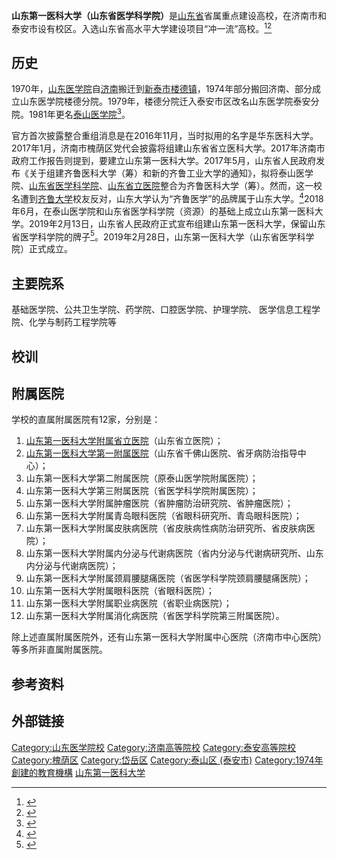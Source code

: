 {{高校
|名称            =山东第一医科大学<br>（山东省医学科学院）
|外文名          =Shandong First Medical University<br>(Shandong Academy Of Medical Sciences)
|图像            =山东第一医科大学西校门.jpg
|图像说明        =山东第一医科大学泰安校区西校门
|拉丁名称        =
|校训            =
|中译            =
|建校            =
|闭校            =
|校庆日          =
|类型            =[[公立大學|公办普通高等学校]]<br>[[山东省人民政府|山东省人民政府]]直属事业单位
|宗教            =
|捐款            =
|主管官员        =
|主席            =
|党委书记        =[[韩金祥|韩金祥]]<ref>{{cite web|title=省委决定韩金祥同志任山东第一医科大学（山东省医学科学院）党委书记|url=http://www.sdfmu.edu.cn/info/1076/7629.htm|publisher=山东第一医科大学|4=|dead-url=no|access-date=2021-08-12|archive-date=2021-08-12|archive-url=https://web.archive.org/web/20210812001636/http://www.sdfmu.edu.cn/info/1076/7629.htm}}</ref>
|校监            =
|校长            =[[陆林_(精神病学与临床心理学家)|陆林]]<ref>{{cite web|title=陆林院士获聘山东第一医科大学（山东省医学科学院）校（院）长|url=https://www.thepaper.cn/newsDetail_forward_17742970|publisher=澎湃新闻|accessdate=2022-05-03|archive-date=2022-05-03|archive-url=https://web.archive.org/web/20220503161456/https://www.thepaper.cn/newsDetail_forward_17742970}}</ref>
|党委副书记      =[[刘思金|刘思金]]<ref>{{cite web|title=山东第一医科大学附属省立医院召开第四个中国医师节庆祝大会|url=http://www.sph.com.cn/Html/News/Articles/23914.html|publisher=山东第一医科大学附属省立医院|access-date=2021-08-21|archive-date=2021-08-21|archive-url=https://web.archive.org/web/20210821100932/http://www.sph.com.cn/Html/News/Articles/23914.html|dead-url=no}}</ref>
|副校长          =[[赵家军|赵家军]]、[[张福仁|张福仁]]、[[王鹏程|王鹏程]]、[[吕晓黎|吕晓黎]]<ref>{{cite web|title=山东省人民政府关于任免赵家军等工作人员职务的通知|url=http://www.shandong.gov.cn/art/2019/3/4/art_101628_318386.html|publisher=山东省人民政府|access-date=2019-03-05|archive-url=https://web.archive.org/web/20190306044704/http://www.shandong.gov.cn/art/2019/3/4/art_2938_175089.html|archive-date=2019-03-06|dead-url=yes}}</ref><ref>{{cite web|title=山东省人民政府关于任免胡三元等工作人员职务的通知|url=http://www.shandong.gov.cn/art/2019/6/27/art_101628_318430.html|publisher=山东省人民政府}}</ref>、[[刘传勇|刘传勇]]、[[张贤雷|张贤雷]]、[[李栋|李栋]]、[[王宇轩|王宇轩]]、[[马鲁豫|马鲁豫]]<ref>{{cite web|title=山东省人民政府关于任免刘传勇等工作人员职务的通知|url=http://www.shandong.gov.cn/art/2021/8/20/art_101628_426974.html|publisher=山东省人民政府|access-date=2021-08-21|archive-date=2021-08-21|archive-url=https://web.archive.org/web/20210821102536/http://www.shandong.gov.cn/art/2021/8/20/art_101628_426974.html|dead-url=no}}</ref>
|superintendent  =
|教务长          =
|副校监          =
|principal       =
|院长            =
|director        =
|头衔            =
|头衔者          =
|教师            =
|职工            =
|学生            =
|本科生          =
|研究生          =
|博士生          =
|其他学生        =
|地址 = {{CHN}}[[山东省|山东省]]
* [[济南市|济南市]][[槐荫区|槐荫区]]青岛路6699号
* [[泰安市|泰安市]][[岱岳区|岱岳区]]长城路619号
|国家            =
|州              =
|省              =
|城市            =
|坐标            =
|校园环境        =
|面积 = 
|老校名 = 山东医学院楼德分院，山东医学院泰安分院，泰山医学院等
|free_label      =
|free            =
|体育项目 =
|代表色 = 
|昵称 = 
|吉祥物 =
|隶属 = [[山东省人民政府|山东省人民政府]]
|邮编 =
|电话 =
|网站 = http://www.sdfmu.edu.cn
|标志 =
|脚注 =
}}
'''山东第一医科大学（山东省医学科学院）'''是[[山东省|山东省]]省属重点建设高校，在济南市和泰安市设有校区。入选山东省高水平大学建设项目“冲一流”高校。<ref>{{Cite web |title=学校简介-山东第一医科大学 |url=https://www.sdfmu.edu.cn/xxgk1/xxjj.htm |website=www.sdfmu.edu.cn |access-date=2022-06-24}}</ref><ref>{{Cite web |title=山东省教育厅 工作动态 我省确定高水平大学和高水平学科建设名单 |url=http://edu.shandong.gov.cn/art/2020/12/4/art_107094_10094440.html |website=edu.shandong.gov.cn |access-date=2022-06-24}}</ref>

== 历史 ==
1970年，[[山东医学院|山东医学院]]自[[济南|济南]]搬迁到[[新泰市|新泰市]][[楼德镇|楼德镇]]，1974年部分搬回济南、部分成立山东医学院楼德分院。1979年，楼德分院迁入泰安市区改名山东医学院泰安分院。1981年更名[[泰山医学院|泰山医学院]]<ref>{{cite web|url=http://www.tsmc.edu.cn/xxgk/xxjj.htm|title=学校简介—泰山医学院|access-date=2019-03-05|archive-url=https://web.archive.org/web/20190306044107/http://www.tsmc.edu.cn/xxgk/xxjj.htm|archive-date=2019-03-06|dead-url=yes}}</ref>。

官方首次披露整合重组消息是在2016年11月，当时拟用的名字是华东医科大学。2017年1月，济南市槐荫区党代会披露将组建山东省省立医科大学。2017年济南市政府工作报告则提到，要建立山东第一医科大学。2017年5月，山东省人民政府发布《关于组建齐鲁医科大学（筹）和新的齐鲁工业大学的通知》，拟将泰山医学院、[[山东省医学科学院|山东省医学科学院]]、[[山东省立医院|山东省立医院]]整合为齐鲁医科大学（筹）。然而，这一校名遭到[[齐鲁大学|齐鲁大学]]校友反对，山东大学认为“齐鲁医学”的品牌属于山东大学。<ref>{{Cite news |url=https://m.thepaper.cn/yidian_promDetail.jsp?contid=2166603&from=yidian |title=“齐鲁医学”之争落幕：新建医科大学弃用，品牌仍属山东大学 |date= 2018-06-01 |work=澎湃新闻 |accessdate=2020-02-02}}</ref>2018年6月，在泰山医学院和山东省医学科学院（资源）的基础上成立山东第一医科大学。2019年2月13日，山东省人民政府正式宣布组建山东第一医科大学，保留山东省医学科学院的牌子<ref>{{cite web|title=山东省人民政府关于组建山东第一医科大学的通知|url=http://www.shandong.gov.cn/art/2019/3/1/art_2267_30888.html|publisher=山东省人民政府|access-date=2019-03-05|archive-url=https://web.archive.org/web/20190306044152/http://www.shandong.gov.cn/art/2019/3/1/art_2267_30888.html|archive-date=2019-03-06|dead-url=yes}}</ref>。2019年2月28日，山东第一医科大学（山东省医学科学院）正式成立。

==主要院系==

基础医学院、公共卫生学院、药学院、口腔医学院、护理学院、 医学信息工程学院、化学与制药工程学院等

==校训==

==附属医院==

学校的直属附属医院有12家，分别是：
# [[山东省立医院|山东第一医科大学附属省立医院]]（山东省立医院）；
# [[山东省千佛山医院|山东第一医科大学第一附属医院]]（山东省千佛山医院、省牙病防治指导中心）；
# 山东第一医科大学第二附属医院（原泰山医学院附属医院）；
# 山东第一医科大学第三附属医院（省医学科学院附属医院）；
# 山东第一医科大学附属肿瘤医院（省肿瘤防治研究院、省肿瘤医院）；
# 山东第一医科大学附属青岛眼科医院（省眼科研究所、青岛眼科医院）；
# 山东第一医科大学附属皮肤病医院（省皮肤病性病防治研究所、省皮肤病医院）；
# 山东第一医科大学附属内分泌与代谢病医院（省内分泌与代谢病研究所、山东内分泌与代谢病医院）；
# 山东第一医科大学附属颈肩腰腿痛医院（省医学科学院颈肩腰腿痛医院）；
# 山东第一医科大学附属眼科医院（省眼科医院）；
# 山东第一医科大学附属职业病医院（省职业病医院）；
# 山东第一医科大学附属消化病医院（省医学科学院第三附属医院）。

除上述直属附属医院外，还有山东第一医科大学附属中心医院（济南市中心医院）等多所非直属附属医院。

== 参考资料 ==
{{reflist}}

== 外部链接 ==

{{山东高等院校|nocat}}
{{泰安高等院校|state=expanded}}
{{济南高等院校|nocat}}{{泰安市主题|state=autocollapse}}
[[Category:山东医学院校|Category:山东医学院校]]
[[Category:济南高等院校|Category:济南高等院校]]
[[Category:泰安高等院校|Category:泰安高等院校]]
[[Category:槐荫区|Category:槐荫区]]
[[Category:岱岳区|Category:岱岳区]]
[[Category:泰山区_(泰安市)|Category:泰山区 (泰安市)]]
[[Category:1974年創建的教育機構|Category:1974年創建的教育機構]]
[[Category:山东第一医科大学|]]